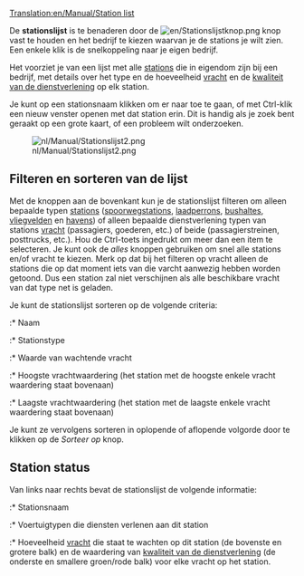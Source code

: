 [[Translation:en/Manual/Station list]]
{{nl/Vertaling|en/Manual/Station list|0}}


De '''stationslijst''' is te benaderen door de [[File:en/Stationslijstknop.png]] knop vast te houden en het bedrijf te kiezen waarvan je de stations je wilt zien. Een enkele klik is de snelkoppeling naar je eigen bedrijf.

Het voorziet je van een lijst met alle [[nl/Manual/Stations|stations]] die in eigendom zijn bij een bedrijf, met details over het type en de hoeveelheid [[nl/Manual/Vracht|vracht]] en de [[nl/Manual/Game Mechanics/Main Page#stationsbeoordeling|kwaliteit van de dienstverlening]] op elk station.

Je kunt op een stationsnaam klikken om er naar toe te gaan, of met Ctrl-klik een nieuw venster openen met dat station erin. Dit is handig als je zoek bent geraakt op een grote kaart, of een probleem wilt onderzoeken.

[[File:nl/Manual/Stationslijst2.png]]

==Filteren en sorteren van de lijst==
Met de knoppen aan de bovenkant kun je de stationslijst filteren om alleen bepaalde typen [[nl/Manual/Stations|stations]] ([[nl/Manual/Spoorwegstation|spoorwegstations]], [[nl/Manual/Laadperrons#vrachtwagen-laadperron|laadperrons]], [[nl/Manual/Laadperrons#bushalte|bushaltes]], [[nl/Manual/Vliegveld|vliegvelden]] en [[nl/Manual/Havens|havens]]) of alleen bepaalde dienstverlening typen van stations [[nl/Manual/Vracht|vracht]] (passagiers, goederen, etc.) of beide (passagierstreinen, posttrucks, etc.). Hou de Ctrl-toets ingedrukt om meer dan een item te selecteren. Je kunt ook de ''alles'' knoppen gebruiken om snel alle stations en/of vracht te kiezen. Merk op dat bij het filteren op vracht alleen de stations die op dat moment iets van die varcht aanwezig hebben worden getoond. Dus een station zal niet verschijnen als alle beschikbare vracht van dat type net is geladen.

Je kunt de stationslijst sorteren op de volgende criteria:
:* Naam
:* Stationstype
:* Waarde van wachtende vracht
:* Hoogste vrachtwaardering (het station met de hoogste enkele vracht waardering staat bovenaan)
:* Laagste vrachtwaardering (het station met de laagste enkele vracht waardering staat bovenaan)

Je kunt ze vervolgens sorteren in oplopende of aflopende volgorde door te klikken op de ''Sorteer op'' knop.

==Station status==
Van links naar rechts bevat de stationslijst de volgende informatie:
:* Stationsnaam
:* Voertuigtypen die diensten verlenen aan dit station
:* Hoeveelheid [[nl/Manual/Vracht|vracht]] die staat te wachten op dit station (de bovenste en grotere balk) en de waardering van [[nl/Manual/Game Mechanics/Main Page#stationsbeoordeling|kwaliteit van de dienstverlening]] (de onderste en smallere groen/rode balk) voor elke vracht op het station.